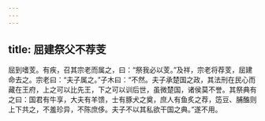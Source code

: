 ```yaml
---
---
---
```

title: 屈建祭父不荐芰
---


屈到嗜芰。有疾，召其宗老而属之，曰：“祭我必以芰。”及祥，宗老将荐芰，屈建命去之。宗老曰：“夫子属之。”子木曰：“不然。夫子承楚国之政，其法刑在民心而藏在王府，上之可以比先王，下之可以训后世，虽微楚国，诸侯莫不誉。其祭典有之曰：国君有牛享，大夫有羊馈，士有豚犬之奠，庶人有鱼炙之荐，笾豆、脯醢则上下共之，不羞珍异，不陈庶侈。夫子不以其私欲干国之典。”遂不用。

